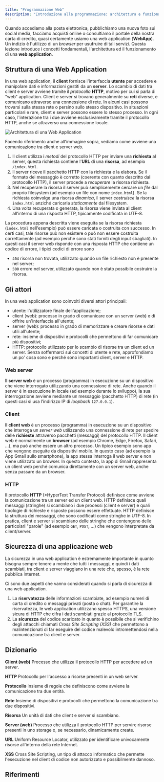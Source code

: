 ```yaml
---
title: "Programmazione Web"
description: "Introduzione alla programmazione: architettura e funzionamento generale"
---
```


Quando accediamo alla posta elettronica, pubblichiamo una nuova foto sui social media, facciamo acquisti online o consultiamo il portale della nostra carta di credito, quasi certamente usiamo una web application (**WebApp**). Un indizio è l'utilizzo di un *browser* per usufruire di tali servizi. Questa lezione introduce i concetti fondamentali, l'architettura ed il funzionamento di una **web application**.

## Struttura di una Web Application
In una web application, il **client** fornisce l'interfaccia **utente** per accedere e manipolare dati e informazioni gestiti da un **server**. Lo scambio di dati tra client e server avviene tramite il *protocollo* **HTTP**, motivo per cui si parla di "web" application.
Client e server si trovano generalmente su **reti** diverse, e comunicano attraverso una connessione di rete. In alcuni casi possono trovarsi sulla stessa rete o persino sullo stesso dispositivo. In situazioni particolari e rare, client e server possono essere lo stesso processo.
In ogni caso, l'interazione tra i due avviene esclusivamente tramite il protocollo HTTP, anche se attraverso una connessione locale.

![Architettura di una Web Application](/img/inf/inf-web-development.svg)

Facendo riferimento anche all'immagine sopra, vediamo come avviene una comunicazione tra client e server web.
1. Il client utilizza i *metodi* del protocollo HTTP per inviare una **richiesta** al server, questa richiesta contiene l'**URL** di una **risorsa**, ad esempio `/index.html`.
2. Il server riceve il pacchetto HTTP con la richiesta e la elabora. Se il formato del messaggio è corretto (coerente con quanto descritto dal protocollo HTTP), il server procede a *recuperare* la risorsa richiesta.
3. Nel recuperare la risorsa il server può semplicemente cercare un *file* dal proprio filesystem (ad esempio un file con nome `index.html`). Se la richiesta coinvolge una risorsa *dinamica*, il server *costruisce* la risorsa `index.html` anziché caricarla *staticamente* dal filesystem.
4. Una volta recuperata o generata, la risorsa viene inviata al client all'interno di una risposta HTTP, tipicamente codificata in UTF-8.

La procedura appena descritta viene eseguita se la risorsa richiesta (`index.html` nell'esempio) può essere caricata o costruita con successo. In certi casi, tale risorse può non esistere o può non essere costruita correttamente (ad esempio perché sono stati forniti degli input sbagliati). In questi casi il server web risponde con una risposta HTTP che contiene un codice di errore, i tipici codici di errore sono
- `404` risorsa non trovata, utilizzato quando un file richiesto non è presente nel server;
- `500` errore nel server, utilizzato quando non è stato possibile costruire la risorsa.

## Gli attori
In una web application sono coinvolti diversi attori principali:
- utente: l'utilizzatore finale dell'applicazione;
- client (web): processo in grado di comunicare con un server (web) e di offrire un'interfaccia all'utente;
- server (web): processo in grado di memorizzare e creare risorse e dati utili all'utente;
- rete: insieme di dispositivi e protocolli che permettono di far comunicare più dispositivi;
- HTTP: protocollo utilizzato per lo scambio di risorse tra un client ed un server.
Senza soffermarci sui concetti di utente e rete, approfondiamo un po' cosa sono e perché sono importanti client, server e HTTP.

### Web server
Il **server web** è un processo (programma) in esecuzione su un dispositivo che viene interrogato utilizzando una connessione di rete. Anche quando il server è in esecuzione in locale (ad esempio durante lo sviluppo), la sua interrogazione avviene mediante un messaggio (pacchetto HTTP) di rete (in questi casi si usa l'indirizzo IP di *loopback* `127.0.0.1`).

### Client
Il **client web** è un processo (programma) in esecuzione su un dispositivo che interroga un *server web* utilizzando una connessione di rete per spedire delle **richieste** attraverso pacchetti (messaggi) del protocollo HTTP. Il client web è normalmente un **browser** (ad esempio Chrome, Edge, Firefox, Safari, ...), ma può anche essere un altro processo. Un tipico esempio sono app che vengono eseguite da dispositivi mobile. In questo caso (ad esempio la App Gmail sullo smartphone), la app stessa interroga il web server e non viene utilizzato un browser. In questo contesto, la app di Gmail rappresenta un client web perché comunica direttamente con un server web, anche senza passare da un browser.

### HTTP
Il protocollo **HTTP** (*HyperText Transfer Protocol) definisce come avviene la comunicazione tra un server ed un client web. HTTP definisce quali messaggi (stringhe) si scambiano i due processi (client e server) e quali tipologie di richieste e risposte possono essere effettuate. HTTP definisce la struttura dei messaggi, che sono codificati come stringhe in UTF-8. In pratica, client e server si scambiano delle stringhe che contengono delle particolari "parole" (ad esempio `GET`, `POST`, ...) che vengono interpretate da client/server.


## Sicurezza di una applicazione web
La sicurezza in una web application è estremamente importante in quanto bisogna sempre tenere a mente che tutti i messaggi, e quindi i dati scambiati, tra client e server viaggiano in una rete che, spesso, è la rete pubblica Internet. 

Ci sono due aspetti che vanno considerati quando si parla di sicurezza di una web application.
1. La **riservatezza** delle informazioni scambiate, ad esempio numeri di carta di credito o messaggi privati (posta o chat). Per garantire la riservatezza, le web application utilizzano spesso HTTPS, una versione sicura di HTTP che cifra i dati scambiati grazie al protocollo TLS.
2. La **sicurezza** del codice scaricato in quanto è possibile che si verifichino degli attacchi chiamati *Cross Site Scripting (XSS)* che permettono a malintenzionati di far eseguire del codice malevolo intromettendosi nella comunicazione tra client e server.

## Dizionario

**Client (web)** Processo che utilizza il protocollo HTTP per accedere ad un server.

**HTTP** Protocollo per l'accesso a risorse presenti in un web server.

**Protocollo** Insieme di regole che definiscono come avviene la comunicazione tra due entità.

**Rete** Insieme di dispositivi e protocolli che permettono la comunicazione tra due dispositivi.

**Risorsa** Un unità di dati che client e server si scambiano.

**Server (web)** Processo che utilizza il protocollo HTTP per servire risorse presenti in uno storage o, se necessario, dinamicamente create.

**URL** Uniform Resource Locator, utilizzato per identificare univocamente risorse all'interno della rete Internet.

**XSS** Cross Site Scripting, un tipo di attacco informatico che permette l'esecuzione nel client di codice non autorizzato e possibilmente dannoso.

## Riferimenti